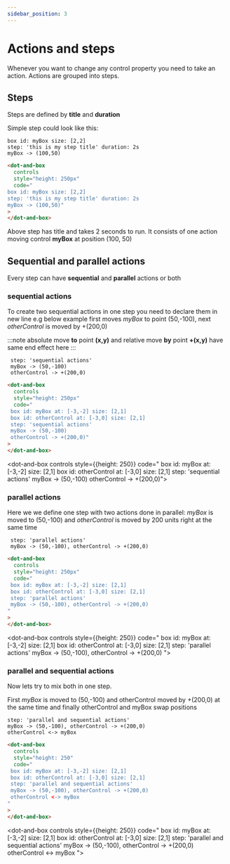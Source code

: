 ```yaml
---
sidebar_position: 3
---
```


# Actions and steps

Whenever you want to change any control property you need to take an action.
Actions are grouped into steps.

## Steps

Steps are defined by **title** and **duration**

Simple step could look like this:

```dabl tab showLineNumbers
box id: myBox size: [2,2]
step: 'this is my step title' duration: 2s
myBox -> (100,50)
```

```html tab showLineNumbers
<dot-and-box
  controls
  style="height: 250px"
  code="
box id: myBox size: [2,2]
step: 'this is my step title' duration: 2s
myBox -> (100,50)"
>
</dot-and-box>
```

Above step has title and takes 2 seconds to run. It consists of one action moving control **myBox** at position (100, 50)

## Sequential and parallel actions

Every step can have **sequential** and **parallel** actions or both

### sequential actions

To create two sequential actions in one step you need to declare them in new line
e.g below example first moves _myBox_ to point (50,-100), next _otherControl_ is moved by +(200,0)

:::note
absolute move **to** point **(x,y)** and relative move **by** point **+(x,y)** have same end effect here
:::

```dabl tab showLineNumbers
 step: 'sequential actions'
 myBox -> (50,-100)
 otherControl -> +(200,0)
```

```html tab showLineNumbers
<dot-and-box
  controls
  style="height: 250px"
  code="
 box id: myBox at: [-3,-2] size: [2,1]
 box id: otherControl at: [-3,0] size: [2,1]
 step: 'sequential actions'
 myBox -> (50,-100)
 otherControl -> +(200,0)"
>
</dot-and-box>
```

<dot-and-box controls style={{height: 250}} code="
box id: myBox at: [-3,-2] size: [2,1]
box id: otherControl at: [-3,0] size: [2,1]
step: 'sequential actions'
myBox -> (50,-100)
otherControl -> +(200,0)">
</dot-and-box>

### parallel actions

Here we we define one step with two actions done in parallel:
_myBox_ is moved to (50,-100) and _otherControl_ is moved by 200 units right at the same time

```dabl tab showLineNumbers
 step: 'parallel actions'
 myBox -> (50,-100), otherControl -> +(200,0)
```

```html tab showLineNumbers
<dot-and-box
  controls
  style="height: 250px"
  code="
 box id: myBox at: [-3,-2] size: [2,1]
 box id: otherControl at: [-3,0] size: [2,1]
 step: 'parallel actions'
 myBox -> (50,-100), otherControl -> +(200,0)
"
>
</dot-and-box>
```

<dot-and-box controls style={{height: 250}} code="
box id: myBox at: [-3,-2] size: [2,1]
box id: otherControl at: [-3,0] size: [2,1]
step: 'parallel actions'
myBox -> (50,-100), otherControl -> +(200,0)
">
</dot-and-box>

### parallel and sequential actions

Now lets try to mix both in one step.

First _myBox_ is moved to (50,-100) and otherControl moved by +(200,0) at the same time and
finally otherControl and myBox swap positions

```dabl tab showLineNumbers
step: 'parallel and sequential actions'
myBox -> (50,-100), otherControl -> +(200,0)
otherControl <-> myBox
```

```html tab showLineNumbers
<dot-and-box
  controls
  style="height: 250"
  code="
 box id: myBox at: [-3,-2] size: [2,1]
 box id: otherControl at: [-3,0] size: [2,1]
 step: 'parallel and sequential actions'
 myBox -> (50,-100), otherControl -> +(200,0)
 otherControl <-> myBox
"
>
</dot-and-box>
```

<dot-and-box controls style={{height: 250}} code="
box id: myBox at: [-3,-2] size: [2,1]
box id: otherControl at: [-3,0] size: [2,1]
step: 'parallel and sequential actions'
myBox -> (50,-100), otherControl -> +(200,0)
otherControl <-> myBox
">
</dot-and-box>
